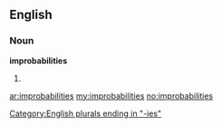 ==English==

===Noun===
'''improbabilities'''

# {{plural of|[[improbability]]}}

[[Category:English plurals ending in "-ies"]]

[[ar:improbabilities]]
[[my:improbabilities]]
[[no:improbabilities]]